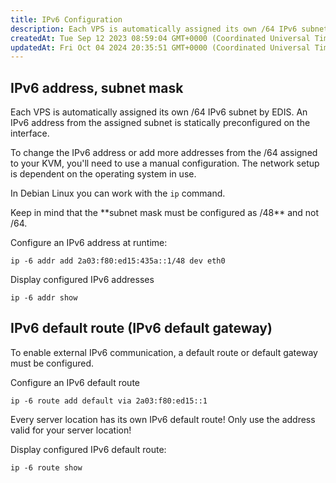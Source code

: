 ```yaml
---
title: IPv6 Configuration
description: Each VPS is automatically assigned its own /64 IPv6 subnet with an IPv6 address statically preconfigured on the interface. To change the IPv6 address or add more addresses, manual configuration is required depending on the operating system in use.
createdAt: Tue Sep 12 2023 08:59:04 GMT+0000 (Coordinated Universal Time)
updatedAt: Fri Oct 04 2024 20:35:51 GMT+0000 (Coordinated Universal Time)
---
```


## IPv6 address, subnet mask

Each VPS is automatically assigned its own /64 IPv6 subnet by EDIS. An IPv6 address from the assigned subnet is statically preconfigured on the interface.

To change the IPv6 address or add more addresses from the /64 assigned to your KVM, you'll need to use a manual configuration. The network setup is dependent on the operating system in use.

In Debian Linux you can work with the `ip` command.

<Note>
  Keep in mind that the **subnet mask must be configured as /48** and not /64.
</Note>

Configure an IPv6 address at runtime:

`ip -6 addr add 2a03:f80:ed15:435a::1/48 dev eth0`

Display configured IPv6 addresses

`ip -6 addr show`

## **IPv6 default route (IPv6 default gateway)**

To enable external IPv6 communication, a default route or default gateway must be configured.

Configure an IPv6 default route

`ip -6 route add default via 2a03:f80:ed15::1`

<Note>
  Every server location has its own IPv6 default route! Only use the address
  valid for your server location!
</Note>

Display configured IPv6 default route:

`ip -6 route show`
